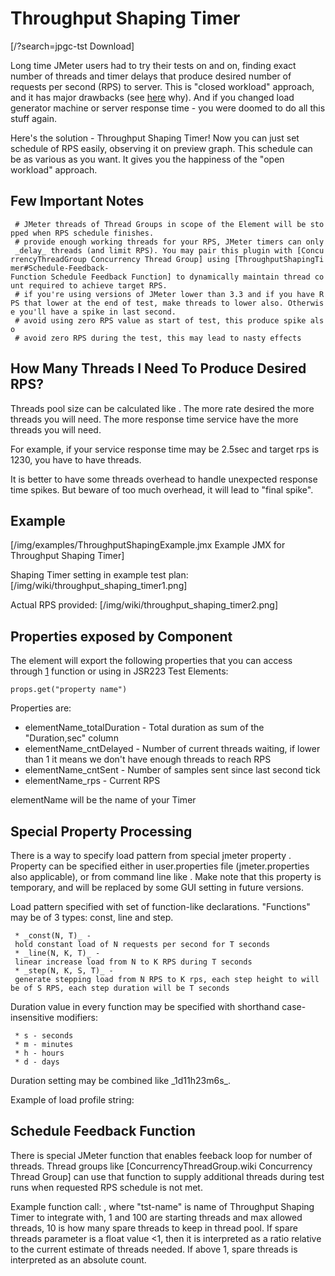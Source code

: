 = Throughput Shaping Timer =

<span class=''>[/?search=jpgc-tst <i class='fa fa-download'></i> Download]</span>

Long time JMeter users had to try their tests on and on,
finding exact number of threads and timer delays
that produce desired number of requests per second (RPS) to server.
This is "closed workload" approach, and it has major drawbacks
(see [http://www.google.com/search?q=open+closed+workload here] why).
And if you changed load generator machine or server response time -
you were doomed to do all this stuff again.

Here's the solution - Throughput Shaping Timer! Now you can just
set schedule of RPS easily, observing it on preview graph.
This schedule can be as various as you want.
It gives you the happiness of the "open workload" approach.

== Few Important Notes ==

  # JMeter threads of Thread Groups in scope of the Element will be stopped when RPS schedule finishes.
  # provide enough working threads for your RPS, JMeter timers can only _delay_ threads (and limit RPS). You may pair this plugin with [ConcurrencyThreadGroup Concurrency Thread Group] using [ThroughputShapingTimer#Schedule-Feedback-Function Schedule Feedback Function] to dynamically maintain thread count required to achieve target RPS.
  # if you're using versions of JMeter lower than 3.3 and if you have RPS that lower at the end of test, make threads to lower also. Оtherwise you'll have a spike in last second.
  # avoid using zero RPS value as start of test, this produce spike also
  # avoid zero RPS during the test, this may lead to nasty effects

== How Many Threads I Need To Produce Desired RPS? ==
Threads pool size can be calculated like {{{RPS * <max response time> / 1000}}}. The more rate desired the more threads you will need. The more response time service have the more threads you will need.

For example, if your service response time may be 2.5sec and target rps is 1230, you have to have {{{1230 * 2500 / 1000 = 3075}}} threads.

It is better to have some threads overhead to handle unexpected response time spikes. But beware of too much overhead, it will lead to "final spike".

== Example ==
[/img/examples/ThroughputShapingExample.jmx Example JMX for Throughput Shaping Timer]

Shaping Timer setting in example test plan:
[/img/wiki/throughput_shaping_timer1.png]

Actual RPS provided:
[/img/wiki/throughput_shaping_timer2.png]

== Properties exposed by Component ==

The element will export the following properties that you can access through [https://jmeter.apache.org/usermanual/functions.html#__P] function or 
using in JSR223 Test Elements:

<code>
props.get("property name")
</code>

Properties are:

* elementName_totalDuration  - Total duration as sum of the "Duration,sec" column
* elementName_cntDelayed - Number of current threads waiting, if lower than 1 it means we don't have enough threads to reach RPS
* elementName_cntSent - Number of samples sent since last second tick
* elementName_rps - Current RPS

elementName will be the name of your Timer

== Special Property Processing ==

There is a way to specify load pattern from special jmeter property {{{load_profile}}}.
Property can be specified either in user.properties file (jmeter.properties also applicable), or
from command line like {{{-J "load\_profile=..."}}}. Make note that this property is temporary,
and will be replaced by some GUI setting in future versions.

Load pattern specified with set of function-like declarations.
"Functions" may be of 3 types: const, line and step.
  * _const(N, T)_ - hold constant load of N requests per second for T seconds
  * _line(N, K, T)_ - linear increase load from N to K RPS during T seconds
  * _step(N, K, S, T)_ - generate stepping load from N RPS to K rps, each step height to will be of S RPS, each step duration will be T seconds

Duration value in every function may be specified with shorthand case-insensitive modifiers:
  * s - seconds
  * m - minutes
  * h - hours
  * d - days

Duration setting may be combined like _1d11h23m6s_.

Example of load profile string: {{{load_profile=const(10,10s) line(10,100,1m) step(5,25,5,1h)}}}

== Schedule Feedback Function ==
There is special JMeter function that enables feeback loop for number of threads.
Thread groups like [ConcurrencyThreadGroup.wiki Concurrency Thread Group] can use that function to supply additional
threads during test runs when requested RPS schedule is not met.

Example function call: {{{ ${__tstFeedback(tst-name,1,100,10)} }}}, where "tst-name" is name of Throughput Shaping Timer to integrate with, 1 and 100 are starting threads and max allowed threads, 10 is how many spare threads to keep in thread pool. 
If spare threads parameter is a float value <1, then it is interpreted as a ratio relative to the current estimate of threads needed.  If above 1, spare threads is interpreted as an absolute count.

